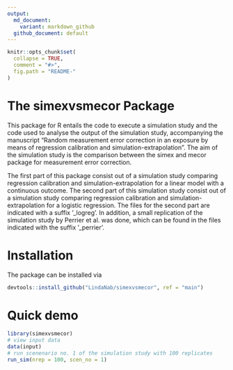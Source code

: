 ```yaml
---
output:
  md_document:
    variant: markdown_github
  github_document: default
---
```


```r
knitr::opts_chunk$set(
  collapse = TRUE,
  comment = "#>",
  fig.path = "README-"
)
```

# The simexvsmecor Package
This package for R entails the code to execute a simulation study
and the code used to analyse the output of the simulation study, 
accompanying the manuscript "Random measurement error correction in an exposure 
by means of regression calibration and simulation-extrapolation". The aim of the
simulation study is the comparison between the simex and mecor package for 
measurement error correction. 

The first part of this package consist out of a 
simulation study comparing regression calibration and simulation-extrapolation
for a linear model with a continuous outcome. The second part of this simulation
study consist out of a simulation study comparing regression calibration and 
simulation-extrapolation for a logistic regression. The files for the second 
part are indicated with a suffix '_logreg'. In addition, a small replication of
the simulation study by Perrier et al. was done, which can be found in the files
indicated with the suffix '_perrier'. 

# Installation
The package can be installed via
```r
devtools::install_github("LindaNab/simexvsmecor", ref = "main")
```

# Quick demo
```r
library(simexvsmecor)
# view input data
data(input)
# run scenenario no. 1 of the simulation study with 100 replicates
run_sim(nrep = 100, scen_no = 1)
```
